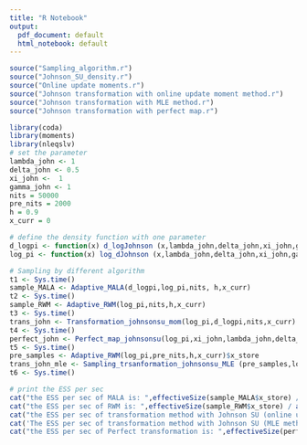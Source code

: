 ```yaml
---
title: "R Notebook"
output:
  pdf_document: default
  html_notebook: default
---
```



```r
source("Sampling_algorithm.r")
source("Johnson_SU_density.r")
source("Online update moments.r")
source("Johnson transformation with online update moment method.r")
source("Johnson transformation with MLE method.r")
source("Johnson transformation with perfect map.r")
```

```r
library(coda)
library(moments)
library(nleqslv)
# set the parameter
lambda_john <- 1
delta_john <- 0.5
xi_john <-  1
gamma_john <- 1
nits = 50000
pre_nits = 2000
h = 0.9
x_curr = 0

# define the density function with one parameter
d_logpi <- function(x) d_logJohnson (x,lambda_john,delta_john,xi_john,gamma_john)
log_pi <- function(x) log_dJohnson (x,lambda_john,delta_john,xi_john,gamma_john)

# Sampling by different algorithm
t1 <- Sys.time()
sample_MALA <- Adaptive_MALA(d_logpi,log_pi,nits, h,x_curr)
t2 <- Sys.time()
sample_RWM <- Adaptive_RWM(log_pi,nits,h,x_curr)
t3 <- Sys.time()
trans_john <- Transformation_johnsonsu_mom(log_pi,d_logpi,nits,x_curr)
t4 <- Sys.time()
perfect_john <- Perfect_map_johnsonsu(log_pi,xi_john,lambda_john,delta_john,gamma_john)
t5 <- Sys.time()
pre_samples <- Adaptive_RWM(log_pi,pre_nits,h,x_curr)$x_store
trans_john_mle <- Sampling_trsanformation_johnsonsu_MLE (pre_samples,log_pi,nits,method = "MLE",x_curr = x_curr)
t6 <- Sys.time()

# print the ESS per sec
cat("the ESS per sec of MALA is: ",effectiveSize(sample_MALA$x_store) / as.numeric(t2- t1,units = "secs"),"\n")
cat("the ESS per sec of RWM is: ",effectiveSize(sample_RWM$x_store) / as.numeric(t3 - t2,units = "secs"),"\n")
cat("the ESS per sec of transformation method with Johnson SU (online update moment method) is: ",effectiveSize(trans_john$samples_x) / as.numeric(t4 - t3,units = "secs"),"\n")
cat('The ESS per sec of transformation method with Johnson SU (MLE method) is: ', effectiveSize(trans_john_mle$samples_x) / as.numeric(t6 - t5,units = "secs"),"\n")
cat("the ESS per sec of Perfect transformation is: ",effectiveSize(perfect_john$samples_x)/ as.numeric(t5 - t4,units = "secs"),"\n")


```

